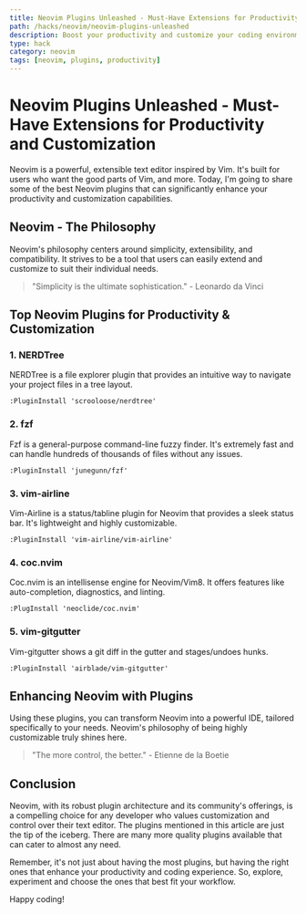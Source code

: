 ```yaml
---
title: Neovim Plugins Unleashed - Must-Have Extensions for Productivity and Customization
path: /hacks/neovim/neovim-plugins-unleashed
description: Boost your productivity and customize your coding environment with these must-have Neovim plugins. Discover the power of Neovim for software development.
type: hack
category: neovim
tags: [neovim, plugins, productivity]
---
```


# Neovim Plugins Unleashed - Must-Have Extensions for Productivity and Customization

Neovim is a powerful, extensible text editor inspired by Vim. It's built for users who want the good parts of Vim, and more. Today, I'm going to share some of the best Neovim plugins that can significantly enhance your productivity and customization capabilities. 

## Neovim - The Philosophy 

Neovim's philosophy centers around simplicity, extensibility, and compatibility. It strives to be a tool that users can easily extend and customize to suit their individual needs. 

> "Simplicity is the ultimate sophistication." - Leonardo da Vinci

## Top Neovim Plugins for Productivity & Customization

### 1. NERDTree

NERDTree is a file explorer plugin that provides an intuitive way to navigate your project files in a tree layout. 

```vim
:PluginInstall 'scrooloose/nerdtree'
```

### 2. fzf

Fzf is a general-purpose command-line fuzzy finder. It's extremely fast and can handle hundreds of thousands of files without any issues. 

```vim
:PluginInstall 'junegunn/fzf'
```

### 3. vim-airline

Vim-Airline is a status/tabline plugin for Neovim that provides a sleek status bar. It's lightweight and highly customizable.

```vim
:PluginInstall 'vim-airline/vim-airline'
```

### 4. coc.nvim

Coc.nvim is an intellisense engine for Neovim/Vim8. It offers features like auto-completion, diagnostics, and linting.

```vim
:PlugInstall 'neoclide/coc.nvim'
```

### 5. vim-gitgutter

Vim-gitgutter shows a git diff in the gutter and stages/undoes hunks. 

```vim
:PluginInstall 'airblade/vim-gitgutter'
```

## Enhancing Neovim with Plugins

Using these plugins, you can transform Neovim into a powerful IDE, tailored specifically to your needs. Neovim's philosophy of being highly customizable truly shines here. 

> "The more control, the better." - Etienne de la Boetie

## Conclusion

Neovim, with its robust plugin architecture and its community's offerings, is a compelling choice for any developer who values customization and control over their text editor. The plugins mentioned in this article are just the tip of the iceberg. There are many more quality plugins available that can cater to almost any need.

Remember, it's not just about having the most plugins, but having the right ones that enhance your productivity and coding experience. So, explore, experiment and choose the ones that best fit your workflow. 

Happy coding!